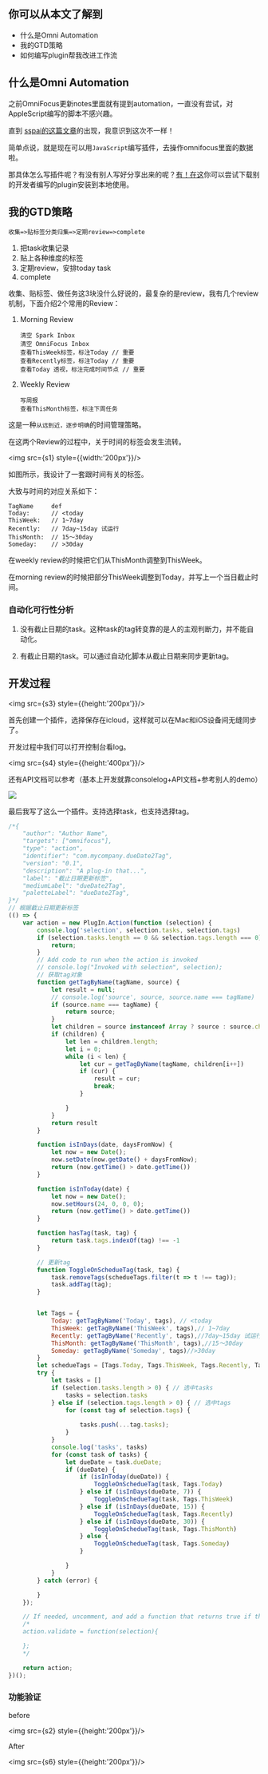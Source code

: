 
## 你可以从本文了解到

- 什么是Omni Automation
- 我的GTD策略
- 如何编写plugin帮我改进工作流


## 什么是Omni Automation

之前OmniFocus更新notes里面就有提到automation，一直没有尝试，对AppleScript编写的脚本不感兴趣。

直到 [sspai的这篇文章](https://sspai.com/post/61126)的出现，我意识到这次不一样！

简单点说，就是现在可以用`JavaScript`编写插件，去操作omnifocus里面的数据啦。

那具体怎么写插件呢？有没有别人写好分享出来的呢？[有！在这](https://omni-automation.com/omnifocus/actions.html)你可以尝试下载别的开发者编写的plugin安装到本地使用。


## 我的GTD策略

`收集=>贴标签分类归集=>定期review=>complete`

1. 把task收集记录
2. 贴上各种维度的标签
3. 定期review，安排today task
4. complete

收集、贴标签、做任务这3块没什么好说的，最复杂的是review，我有几个review机制，下面介绍2个常用的Review：

1. Morning Review
    ```
    清空 Spark Inbox 
    清空 OmniFocus Inbox
    查看ThisWeek标签，标注Today // 重要
    查看Recently标签，标注Today // 重要
    查看Today 透视，标注完成时间节点 // 重要
    ```

2. Weekly Review

    ```
    写周报
    查看ThisMonth标签，标注下周任务
    ```

这是一种`从远到近，逐步明确`的时间管理策略。

在这两个Review的过程中，关于时间的标签会发生流转。

<img src={s1} style={{width:'200px'}}/>

如图所示，我设计了一套跟时间有关的标签。

大致与时间的对应关系如下：
```
TagName     def
Today:      // <today
ThisWeek:   // 1~7day
Recently:   // 7day~15day 试运行
ThisMonth:  // 15～30day
Someday:    // >30day
```

在weekly review的时候把它们从ThisMonth调整到ThisWeek。

在morning review的时候把部分ThisWeek调整到Today，并写上一个当日截止时间。


### 自动化可行性分析

1. 没有截止日期的task。这种task的tag转变靠的是人的主观判断力，并不能自动化。

2. 有截止日期的task。可以通过自动化脚本从截止日期来同步更新tag。

## 开发过程

<img src={s3} style={{height:'200px'}}/>

首先创建一个插件，选择保存在icloud，这样就可以在Mac和iOS设备间无缝同步了。

开发过程中我们可以打开控制台看log。

<img src={s4} style={{height:'400px'}}/>

还有API文档可以参考（基本上开发就靠consolelog+API文档+参考别人的demo）

<img src={s5}/>

最后我写了这么一个插件。支持选择task，也支持选择tag。

```js
/*{
    "author": "Author Name",
    "targets": ["omnifocus"],
    "type": "action",
    "identifier": "com.mycompany.dueDate2Tag",
    "version": "0.1",
    "description": "A plug-in that...",
    "label": "截止日期更新标签",
    "mediumLabel": "dueDate2Tag",
    "paletteLabel": "dueDate2Tag",
}*/
// 根据截止日期更新标签
(() => {
    var action = new PlugIn.Action(function (selection) {
        console.log('selection', selection.tasks, selection.tags)
        if (selection.tasks.length == 0 && selection.tags.length === 0) {
            return;
        }
        // Add code to run when the action is invoked
        // console.log("Invoked with selection", selection);
        // 获取tag对象
        function getTagByName(tagName, source) {
            let result = null;
            // console.log('source', source, source.name === tagName)
            if (source.name === tagName) {
                return source;
            }
            let children = source instanceof Array ? source : source.children instanceof Array ? source.children : null
            if (children) {
                let len = children.length;
                let i = 0;
                while (i < len) {
                    let cur = getTagByName(tagName, children[i++])
                    if (cur) {
                        result = cur;
                        break;
                    }

                }
            }
            return result
        }

        function isInDays(date, daysFromNow) {
            let now = new Date();
            now.setDate(now.getDate() + daysFromNow);
            return (now.getTime() > date.getTime())
        }

        function isInToday(date) {
            let now = new Date();
            now.setHours(24, 0, 0, 0);
            return (now.getTime() > date.getTime())
        }

        function hasTag(task, tag) {
            return task.tags.indexOf(tag) !== -1
        }

        // 更新tag
        function ToggleOnSchedueTag(task, tag) {
            task.removeTags(schedueTags.filter(t => t !== tag));
            task.addTag(tag);
        }


        let Tags = {
            Today: getTagByName('Today', tags), // <today
            ThisWeek: getTagByName('ThisWeek', tags),// 1~7day
            Recently: getTagByName('Recently', tags),//7day~15day 试运行
            ThisMonth: getTagByName('ThisMonth', tags),//15～30day
            Someday: getTagByName('Someday', tags)//>30day
        }
        let schedueTags = [Tags.Today, Tags.ThisWeek, Tags.Recently, Tags.ThisMonth, Tags.Someday];
        try {
            let tasks = []
            if (selection.tasks.length > 0) { // 选中tasks
                tasks = selection.tasks
            } else if (selection.tags.length > 0) { // 选中tags
                for (const tag of selection.tags) {
                    
                    tasks.push(...tag.tasks);
                }
            }
            console.log('tasks', tasks)
            for (const task of tasks) {
                let dueDate = task.dueDate;
                if (dueDate) {
                    if (isInToday(dueDate)) {
                        ToggleOnSchedueTag(task, Tags.Today)
                    } else if (isInDays(dueDate, 7)) {
                        ToggleOnSchedueTag(task, Tags.ThisWeek)
                    } else if (isInDays(dueDate, 15)) {
                        ToggleOnSchedueTag(task, Tags.Recently)
                    } else if (isInDays(dueDate, 30)) {
                        ToggleOnSchedueTag(task, Tags.ThisMonth)
                    } else {
                        ToggleOnSchedueTag(task, Tags.Someday)
                    }

                }
            }
        } catch (error) {

        }
    });

    // If needed, uncomment, and add a function that returns true if the current selection is appropriate for the action.
    /*
    action.validate = function(selection){

    };
    */

    return action;
})();

```

### 功能验证

before

<img src={s2} style={{height:'200px'}}/>

After

<img src={s6} style={{height:'200px'}}/>